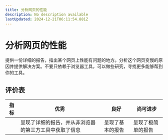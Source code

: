 ```yaml
---
title: 分析网页的性能
description: No description available
lastUpdated: 2024-12-21T06:11:54.881Z
---
```


# 分析网页的性能

提供一份详细的报告，指出某个网页上性能有问题的地方。分析这个网页变慢的原因并提供解决方案。不要只依赖于浏览器工具，可以做些研究，寻找更多能够帮到你的工具。

## 评价表

| 指标 | 优秀 | 良好 | 尚可进步 |
| --- | ---- | ---- | ------- |
|     | 呈现了详细的报告，并从非浏览器的第三方工具中获取了信息 | 呈现了基本的报告 | 呈现了极简单的报告 |

